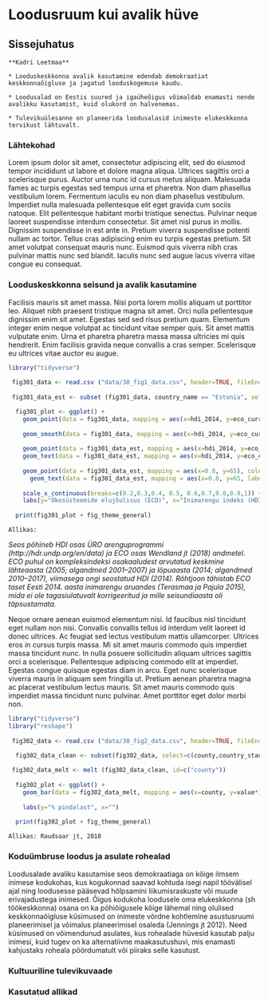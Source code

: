 # Loodusruum kui avalik hüve {#chapter30 .chapter3_section .intro_section}

## Sissejuhatus {-.chapter_section .chapter3_section}

```block
**Kadri Leetmaa**
```

```block
* Looduskeskkonna avalik kasutamine edendab demokraatiat keskkonnaõigluse ja jagatud looduskogemuse kaudu.

* Loodusalad on Eestis suured ja igaüheõigus võimaldab enamasti nende avalikku kasutamist, kuid olukord on halvenemas.

* Tulevikuülesanne on planeerida loodusalasid inimeste elukeskkonna tervikust lähtuvalt.
```

### Lähtekohad {-.chapter3_section}

Lorem ipsum dolor sit amet, consectetur adipiscing elit, sed do eiusmod tempor incididunt ut labore et dolore magna aliqua. Ultrices sagittis orci a scelerisque purus. Auctor urna nunc id cursus metus aliquam. Malesuada fames ac turpis egestas sed tempus urna et pharetra. Non diam phasellus vestibulum lorem. Fermentum iaculis eu non diam phasellus vestibulum. Imperdiet nulla malesuada pellentesque elit eget gravida cum sociis natoque. Elit pellentesque habitant morbi tristique senectus. Pulvinar neque laoreet suspendisse interdum consectetur. Sit amet nisl purus in mollis. Dignissim suspendisse in est ante in. Pretium viverra suspendisse potenti nullam ac tortor. Tellus cras adipiscing enim eu turpis egestas pretium. Sit amet volutpat consequat mauris nunc. Euismod quis viverra nibh cras pulvinar mattis nunc sed blandit. Iaculis nunc sed augue lacus viverra vitae congue eu consequat.

### Looduskeskkonna seisund ja avalik kasutamine {-.chapter3_section}

Facilisis mauris sit amet massa. Nisi porta lorem mollis aliquam ut porttitor leo. Aliquet nibh praesent tristique magna sit amet. Orci nulla pellentesque dignissim enim sit amet. Egestas sed sed risus pretium quam. Elementum integer enim neque volutpat ac tincidunt vitae semper quis. Sit amet mattis vulputate enim. Urna et pharetra pharetra massa massa ultricies mi quis hendrerit. Enim facilisis gravida neque convallis a cras semper. Scelerisque eu ultrices vitae auctor eu augue.

```r

library("tidyverse")
  
 fig301_data <- read.csv ("data/30_fig1_data.csv", header=TRUE, fileEncoding="utf-8")
 
 fig301_data_est <- subset (fig301_data, country_name == "Estonia", select=c(iso3,country_name,hdi_2014, hdi_2017, country,epi_current, eco_current))

  fig301_plot <- ggplot() +
    geom_point(data = fig301_data, mapping = aes(x=hdi_2014, y=eco_current), colour="blue", show.legend = NA) +
    
    geom_smooth(data = fig301_data, mapping = aes(x=hdi_2014, y=eco_current),method=lm, se=FALSE, colour="black") +
    
    geom_point(data = fig301_data_est, mapping = aes(x=hdi_2014, y=eco_current), colour="red", show.legend = NA) +
    geom_text(data = fig301_data_est, mapping = aes(x=hdi_2014, y=eco_current, label="2014"),hjust=1, vjust=0, colour="red")+
    
    geom_point(data = fig301_data_est, mapping = aes(x=0.8, y=65), colour="red", show.legend = NA) +
      geom_text(data = fig301_data_est, mapping = aes(x=0.8, y=65, label="???"),hjust=0, vjust=0, colour="red") +
    
    scale_x_continuous(breaks=c(0.2,0.3,0.4, 0.5, 0.6,0.7,0.8,0.9,1)) +
    labs(y="Ökosüsteemide elujõulisus (ECO)", x="Inimarengu indeks (HDI)") 
  
  print(fig301_plot + fig_theme_general)

```

```block
Allikas:
```

*Seos põhineb HDI osas ÜRO arenguprogrammi (http://hdr.undp.org/en/data) ja ECO osas Wendland jt (2018) andmetel. ECO puhul on kompleksindeksi osakaaludest arvutatud keskmine lähteaasta (2005; algandmed 2001–2007) ja lõpuaasta (2014; algandmed 2010–2017), viimasega ongi seostatud HDI (2014). Rõhtjoon tähistab ECO taset Eesti 2014. aasta inimarengu aruandes (Terasmaa ja Pajula 2015), mida ei ole tagasiulatuvalt korrigeeritud ja mille seisundiaasta oli täpsustamata.*

Neque ornare aenean euismod elementum nisi. Id faucibus nisl tincidunt eget nullam non nisi. Convallis convallis tellus id interdum velit laoreet id donec ultrices. Ac feugiat sed lectus vestibulum mattis ullamcorper. Ultrices eros in cursus turpis massa. Mi sit amet mauris commodo quis imperdiet massa tincidunt nunc. In nulla posuere sollicitudin aliquam ultrices sagittis orci a scelerisque. Pellentesque adipiscing commodo elit at imperdiet. Egestas congue quisque egestas diam in arcu. Eget nunc scelerisque viverra mauris in aliquam sem fringilla ut. Pretium aenean pharetra magna ac placerat vestibulum lectus mauris. Sit amet mauris commodo quis imperdiet massa tincidunt nunc pulvinar. Amet porttitor eget dolor morbi non.

```r

library("tidyverse")
library("reshape")
  
 fig302_data <- read.csv ("data/30_fig2_data.csv", header=TRUE, fileEncoding="utf-8")

  fig302_data_clean <- subset(fig302_data, select=c(county,country_stands,country_without_forest,other_forest_land.1))
  
 fig302_data_melt <- melt (fig302_data_clean, id=c("county"))
 
  fig302_plot <- ggplot() +
    geom_bar(data = fig302_data_melt, mapping = aes(x=county, y=value*100, fill=variable), width=0.7, stat="identity") +
    
    labs(y="% pindalast", x="") 
  
  print(fig302_plot + fig_theme_general)

```

```block
Allikas: Raudsaar jt, 2018
```

### Koduümbruse loodus ja asulate rohealad {-.chapter3_section}

Loodusalade avaliku kasutamise seos demokraatiaga on kõige ilmsem inimese kodukohas, kus kogukonnad saavad kohtuda isegi napil töövälisel ajal ning loodusesse pääsevad hõlpsamini liikumisraskuste või muude erivajadustega inimesed. Õigus kodukoha loodusele oma elukeskkonna (sh töökeskkonna) osana on ka põhiõigusele kõige lähemal ning olulised keskkonnaõigluse küsimused on inimeste võrdne kohtlemine asustusruumi planeerimisel ja võimalus planeerimisel osaleda (Jennings jt 2012). Need küsimused on võimendunud asulates, kus rohealade hüvesid kasutab palju inimesi, kuid tugev on ka alternatiivne maakasutushuvi, mis enamasti kahjustaks roheala pöördumatult või piiraks selle kasutust.

### Kultuuriline tulevikuvaade {-.chapter3_section}

### Kasutatud allikad {-.chapter3_section .subreferences}
